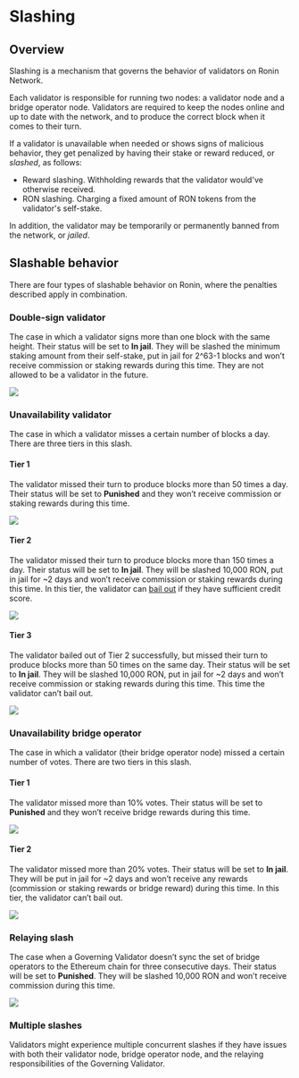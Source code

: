 
# Slashing

## Overview
Slashing is a mechanism that governs the behavior of validators on
Ronin Network.

Each validator is responsible for running two nodes: a validator node and
a bridge operator node. Validators are required to keep the nodes online and
up to date with the network, and to produce the correct block when it comes
to their turn.

If a validator is unavailable when needed or shows signs of malicious
behavior, they get penalized by having their stake or reward reduced,
or _slashed_, as follows:
* Reward slashing. Withholding rewards that the validator would've 
otherwise received.
* RON slashing. Charging a fixed amount of RON tokens from 
the validator's self-stake.

In addition, the validator may be temporarily or permanently banned
from the network, or _jailed_.

## Slashable behavior

There are four types of slashable behavior on Ronin, where
the penalties described apply in combination.

### Double-sign validator

The case in which a validator signs more than one block with the same height.
Their status will be set to **In jail**. They will be slashed the
minimum staking amount from their self-stake, put in jail for 2^63-1 blocks
and won’t receive commission or staking rewards during this time.
They are not allowed to be a validator in the future.

<img src={doubleSign} width={1224} />

### Unavailability validator

The case in which a validator misses a certain number of blocks a day. 
There are three tiers in this slash.

#### Tier 1

The validator missed their turn to produce blocks more than 50 times a day. 
Their status will be set to **Punished** and they won’t receive commission
or staking rewards during this time.

<img src={valSlashTierOne} width={1224} />

#### Tier 2

The validator missed their turn to produce blocks more than 150 times a day.
Their status will be set to **In jail**. They will be slashed 10,000 RON,
put in jail for ~2 days and won’t receive commission or staking rewards 
during this time. In this tier, the validator can [bail out](bailout.mdx) 
if they have sufficient credit score.

<img src={valSlashTierTwo} width={1224} />

#### Tier 3

The validator bailed out of Tier 2 successfully, but missed their turn to 
produce blocks more than 50 times on the same day. Their status will be 
set to **In jail**. They will be slashed 10,000 RON, put in jail for ~2 days
and won’t receive commission or staking rewards during this time. This time 
the validator can’t bail out.

<img src={valSlashTierThree} width={1224} />

### Unavailability bridge operator

The case in which a validator (their bridge operator node) missed a certain
number of votes. There are two tiers in this slash.

#### Tier 1

The validator missed more than 10% votes. Their status will be set to
**Punished** and they won’t receive bridge rewards during this time.

<img src={bridSlashTierOne} width={1224} />

#### Tier 2

The validator missed more than 20% votes. Their status will be set to 
**In jail**. They will be put in jail for ~2 days and won’t receive any
rewards (commission or staking rewards or bridge reward) during this time.
In this tier, the validator can’t bail out.

<img src={bridSlashTierTwo} width={1224} />

### Relaying slash

The case when a Governing Validator doesn’t sync the set of bridge operators
to the Ethereum chain for three consecutive days. Their status will be set to
**Punished**. They will be slashed 10,000 RON and won’t receive commission
during this time.

<img src={relayingSlash} width={1224} />

<p> </p>

### Multiple slashes

Validators might experience multiple concurrent slashes if they have issues
with both their validator node, bridge operator node, and the relaying
responsibilities of the Governing Validator.